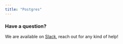 ```yaml
---
title: "Postgres"
---
```


<Tabs>
  <Tab title="Elementary Cloud">
    <Snippet file="cloud/integrations/postgres.mdx" />
  </Tab>
  <Tab title="Elementary CLI">
    <Snippet file="cli/postgres-cli.mdx" />
  </Tab>
</Tabs>


### Have a question?

We are available
on [Slack](https://join.slack.com/t/elementary-community/shared_invite/zt-uehfrq2f-zXeVTtXrjYRbdE_V6xq4Rg), reach out
for any kind of help!
